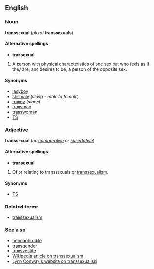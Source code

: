 ==English==
===Noun===
'''transsexual''' (''plural'' '''transsexuals''')

====Alternative spellings====
*'''transexual'''

#A person with physical characteristics of one sex but who feels as if they are, and desires to be, a person of the opposite sex.

====Synonyms====
*[[ladyboy]]
*[[shemale]] (''slang - male to female'')
*[[tranny]] (''slang'')
*[[transman]]
*[[transwoman]]
*[[TS]]

===Adjective===
'''transsexual''' (''no [[comparative]] or [[superlative]]'')

====Alternative spellings====
*'''transexual'''

#Of or relating to transsexuals or [[transsexualism]].

====Synonyms====
*[[TS]]

===Related terms===
*[[transsexualism]]

===See also===
*[[hermaphrodite]]
*[[transgender]]
*[[transvestite]]
*[[w:Transsexualism|Wikipedia article on transsexualism]]
*[http://ai.eecs.umich.edu/people/conway/conway.html Lynn Conway's website on transsexualism]